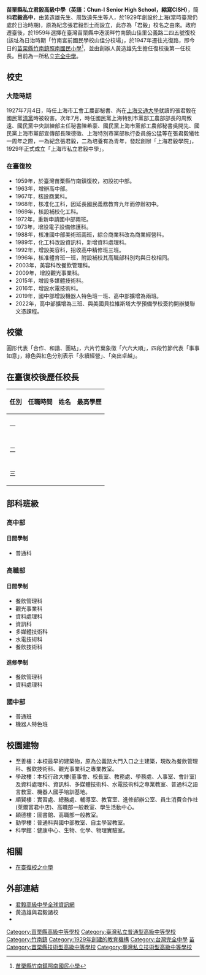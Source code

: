 {{Infobox School
|name           = 苗栗縣私立君毅高級中學
|other_name     = Chun-I Senior High School
|image          = [[檔案:苗栗縣私立君毅高級中學校徽.gif|200px]]
|motto          = 勤‧真‧敏‧恆
|established    = 1929年（[[上海|上海]]）
|re-established = 1959年（[[苗栗縣|苗栗]]）
|type           = 高級中學附設職業類科、進修學校、國中
|district       = [[苗栗縣|苗栗縣]][[竹南鎮|竹南鎮]]
|grades         = 
|president      = 
|founder       = 黃造雄   
|principal      = 林慶旺

|faculty        = 
|staff          = 
|students       = 
|conference     =
|colors         =
|mascot         = 
|magazine       = 
|free_label     = 
|free_text      = 
|free_label2    = 
|free_text2     = 
|free_label3    = 
|free_text3     = 
|address        = {{flagicon|TWN}}[[苗栗縣|苗栗縣]][[竹南鎮|竹南鎮]]公義路245號
|telephone      = +886-037-622-009
|fax            = +886-037-625-880
|website        = [http://www.cish.mlc.edu.tw/ www.cish.mlc.edu.tw]
}}
'''苗栗縣私立君毅高級中學（英語：Chun-I Senior High School，縮寫CISH）'''，簡稱'''君毅高中'''，由黃造雄先生、周致遠先生等人，於1929年創設於上海(當時臺灣仍處於日治時期)，原為紀念張君毅烈士而設立，此亦為「君毅」校名之由來。政府遷臺後，於1959年選擇在臺灣苗栗縣中港溪畔竹南鎮山佳里公義路二四五號復校(該址為日治時期「竹南宮前國民學校山佳分校場」，於1947年遷往光復路，即今日的[[苗栗縣竹南鎮照南國民小學|苗栗縣竹南鎮照南國民小學]]<ref>[https://jnes.mlc.edu.tw/Home/Index.php 苗栗縣竹南鎮照南國民小學]</ref>，並由創辦人黃造雄先生擔任復校後第一任校長。目前為一所私立[[完全中學|完全中學]]。

==校史==

=== 大陸時期 ===
1927年7月4日，時任上海市工會工農部秘書、尚在[[上海交通大学|上海交通大學]]就讀的張君毅在國民黨[[中国国民党清党|清黨]]時被殺害。次年7月，時任國民黨上海特別市黨部工農部部長的周致遠、國民黨中央訓練部主任秘書陳希豪、國民黨上海市黨部工農部秘書吳開先、國民黨上海市黨部宣傳部長陳德徵、上海特別市黨部執行委員施公猛等在張君毅犧牲一周年之際，一為紀念張君毅，二為培養有為青年，發起創辦「上海君毅學院」，1929年正式成立「上海市私立君毅中學」。

=== 在臺復校 ===
*1959年，於臺灣苗栗縣竹南鎮復校，初設初中部。
*1963年，增辦高中部。
*1967年，核設商業科。
*1968年，核准化工科，因延長國民義務教育九年而停辦初中。
*1969年，核設補校化工科。
*1972年，重新申請國中部兩班。
*1973年，增設電子設備修護科。
*1988年，核准國中部美術班兩班，綜合商業科改為商業經營科。
*1989年，化工科改設資訊科，新增資料處理科。
*1992年，增設美容科，招收高中精修班三班。
*1996年，核准體育班一班，附設補校其高職部科別均與日校相同。
*2003年，美容科改餐飲管理科。
*2009年，增設觀光事業科。
*2015年，增設多媒體技術科。
*2016年，增設水電技術科。
*2019年，國中部增設機器人特色班一班、高中部擴增為兩班。
*2022年，高中部擴增為三班、與美國貝拉維斯塔大學預備學校簽約開辦雙聯文憑課程。

== 校徽 ==
圓形代表「合作、和諧、團結」，六片竹葉象徵「六六大順」，四段竹節代表「事事如意」，綠色與紅色分別表示「永續經營」、「突出卓越」。

== 在臺復校後歷任校長 ==
{| class="wikitable"
!任別
!任職時間
!姓名
!最高學歷
|-
|一
|
|
|
|-
|二
|
|
|
|-
|三
|
|
|
|}

==部科班級==
===高中部===

==== 日間學制 ====
*普通科

=== 高職部 ===

====日間學制====
*餐飲管理科
*觀光事業科
*資料處理科
*資訊科
*多媒體技術科
*水電技術科
*餐飲技術科
====進修學制====
*餐飲管理科
*資料處理科

===國中部===
*普通班
*機器人特色班

== 校園建物 ==

*至善樓：本校最早的建築物，原為公義路大門入口之主建築，現改為餐飲管理科、餐飲技術科、觀光事業科之專業教室。
*學政樓：本校行政大樓(董事會、校長室、教務處、學務處、人事室、會計室)及資料處理科、資訊科、多媒體技術科、水電技術科之專業教室、普通科之語言教室、機器人國手培訓基地。
*順賢樓：實習處、總務處、輔導室、教官室、進修部辦公室、員生消費合作社(萊爾富君中店)、高職部一般教室、學生活動中心。
*穎德樓：圖書館、高職部一般教室。
*勤學樓：普通科與國中部教室、自主學習教室。
*科學館：健康中心、生物、化學、物理實驗室。

==相關==
* [[在臺復校_#各級中學|在臺復校之中學]]

== 外部連結 ==
*  [http://www.cish.mlc.edu.tw/ 君毅高級中學全球資訊網]{{zh-tw}}
*  黃造雄與君毅諸校
*  {{facebook|cishmlc|苗栗縣私立君毅高級中學}}

{{苗栗縣高級中等學校}}


[[Category:苗栗縣高級中等學校|Category:苗栗縣高級中等學校]]
[[Category:臺灣私立普通型高級中等學校|Category:臺灣私立普通型高級中等學校]]
[[Category:竹南鎮|Category:竹南鎮]]
[[Category:1929年創建的教育機構|Category:1929年創建的教育機構]]
[[Category:台灣完全中學|Category:台灣完全中學]]
[[Category:台灣冠以人名的教育機構|苗]]
[[Category:苗栗縣技術型高級中等學校|Category:苗栗縣技術型高級中等學校]]
[[Category:臺灣私立技術型高級中等學校|Category:臺灣私立技術型高級中等學校]]